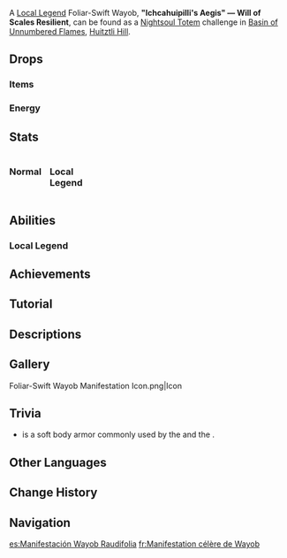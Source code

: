 {{Enemy Infobox
|title    = 
|dmgtype  = Dendro
|image    = Enemy Foliar-Swift Wayob Manifestation.png
|type     = Elite Enemies
|family   = Mystical Beasts
|group    = Wayob Manifestations
|weakpoint = 
|ability1 = Energy Drain
|ability2 = Ward
}}
{{Enemy Intro}}

A [[Local Legend]] Foliar-Swift Wayob, '''"Ichcahuipilli's Aegis" — Will of Scales Resilient''', can be found as a [[Nightsoul Totem]] challenge in [[Basin of Unnumbered Flames]], [[Huitztli Hill]].

==Drops==
===Items===
{{Drops|Wayob Manifestation}}

===Energy===
{{Energy Drops
|type  = Dendro
|hp1   = 60
|p1    = 1
|hp2   = 0
|p2    = 2
}}

==Stats==
<div style="display:flex; column-gap: 15px; flex-direction: row; flex-wrap: wrap;"><div style="width:min-content;">
===Normal===
{{Enemy Stats
|dendro_res = 50%

|hp_ratio     = 7.0
|hp_type      = 2
|atk_ratio    = 4.6
|atk_type     = 2
}}
</div><!--
--><div style="width:min-content;">
===Local Legend===
{{Enemy Stats
|dendro_res = 50%

|hp_ratio     = 110
|hp_type      = 2
|atk_ratio    = 9
|atk_type     = 2
}}
</div></div>

==Abilities==
{{Enemy Attacks
|name_1      = Chain Bursts
|desc_1      = Locks onto the player with a sigil, and after a delay, causes 3 consecutive blasts that expand outward, each dealing '''90% ATK''' as {{Color|Dendro DMG}}. Repeated hits have their DMG reduced according to the [[Damage Sequence]].
* '''Local Legend:''' Additionally summons 2 circular blasts, each dealing '''80% ATK''' as {{Color|Dendro DMG}}.
|file_1_2    = Foliar-Swift Wayob Manifestation Chain Bursts 2
|caption_1_2 = Local Legend

|name_2      = Poison Field
|desc_2      = Creates a field of poison at the player's location, dealing '''20% ATK''' as {{Color|Dendro DMG}} every '''0.5''' seconds for '''4''' seconds.
* '''Local Legend:''' This attack is disabled.

|name_3      = Rupturing Blast
|desc_3      = Charges and fires a beam of energy, dealing '''70% ATK''' as {{Color|Dendro DMG}}.

|name_4      = Arena: Moment of Trial
|desc_4      = Deploys an Arena and gains a non-elemental shield equal to '''111.4%''' of the Wayob Manifestation's Max [[HP]] which can be destroyed by dealing DMG.
* While the Arena is active:
** Characters within it lose all [[Energy]] and cannot gain Energy.
** Characters within it deal '''120%''' increased DMG, and [[Nightsoul's Blessing|Nightsoul]]-aligned DMG is additionally increased by '''60%'''.
** The Wayob Manifestation summons vines that move outward in a X-shaped pattern 3 times, dealing '''50% ATK''' as {{Color|Dendro DMG}}.
* If the Arena's duration ends and the shield is not destroyed, the Wayob Manifestation summons a massive field of spikes, dealing '''100% ATK''' as {{Color|Dendro DMG}}, and converts the remaining percentage of its shield to a {{Dendro}} elemental shield.{{Elemental Shield Data|Dendro|24|Maximum}}
* If the non-elemental shield is destroyed before the Arena's duration ends, a massive amount of Elemental Particles will spawn, restoring '''90''' base Energy. The actual amount restored will vary based on [[Energy Recharge]], whether the character is on or off-field, and the number of characters in the party.
* When either shield is active, the Wayob Manifestation is immune to all DMG.
* When either shield is destroyed, the Wayob Manifestation becomes paralyzed for 5 seconds.
* '''Local Legend:''' This attack is disabled.
|file_4      = Foliar-Swift Wayob Manifestation Arena Moment of Trial
}}

===Local Legend===
{{Enemy Attacks
|name_1      = Special Attack
|desc_1      = Summons 7 circular blasts, each dealing '''80% ATK''' as {{Color|Dendro DMG}}.

|name_2      = Land of Decision
|desc_2      = Periodically, the Local Legend will exile the player into the Land of Decision. In this land, a single [[Swiftstep Seeker]] and [[Swiftstep Storm Scout]] will appear. Around these enemies, there is a poison field which deals '''30% ATK''' as {{Color|Dendro DMG}} on hit. This field can be removed with {{cx}}.<br><br>Killing these enemies will grant a stack of "Curse," up to a maximum of 15 stacks. Each stack of "Curse" increases the player's DMG dealt by '''60%''', but also causes the active character to lose '''1% Max HP + 50 HP''' every '''0.5''' seconds. A new batch of Swiftstep enemies will spawn when the current batch is defeated. To leave the Land of Decision, the player must interact with the Nightsoul Fault, after which the DMG-boosting effect of "Curse" is retained for 15 seconds and the HP loss effect is immediately removed.
}}

==Achievements==
{{Achievement Topic Table|topic=Foliar-Swift Wayob Manifestation}}

==Tutorial==
{{Tutorial|Foliar-Swift Wayob Manifestation}}

==Descriptions==
{{Description|The [[Scions of the Canopy]] believe in and worship the Wayob, which manifests upon the land with the power of totems and Nightsouls.<br>In the stories of the storytellers, Wayob manifestations often appear as the messengers of trials, or guides to the kingdom of the [[Lord of the Night]]. A Saurian-Crowned Warrior once said that he fought with a Wayob in a trance while practicing his skills, and in doing so, gained deeper understanding.<br>The Scions of the Canopy believe their Wayob has the power to control the growth of fruits and leaves, and can also control the roots of crops and draw the patterns of the veins of leaves.|[[Archive]]}}

==Gallery==
<gallery>
Foliar-Swift Wayob Manifestation Icon.png|Icon
</gallery>

==Trivia==
* {{w|Ichcahuipilli}} is a soft body armor commonly used by the {{w|Aztecs}} and the {{w|Tlaxcaltec|Tlaxcaltecs}}.

==Other Languages==
{{Other Languages
|en       = Foliar-Swift Wayob Manifestation
|zhs      = 疾叶·大灵显化身
|zhs_rm   = 
|zht      = 疾葉·大靈顯化身
|zht_rm   = 
|zh_tl    = 
|ja       = 疾葉·大霊の化身
|ja_rm    = Shitsuyou - Tairei no Keshin{{Assumed}}
|ja_tl    = 
|ko       = 숲잎·대영혼의 화신
|ko_rm    = 
|ko_tl    = 
|es       = Manifestación Wayob Raudifolia
|es_tl    = Swiftleaf Wayob Manifestation
|fr       = Manifestation célère de Wayob
|fr_tl    = Swift Wayob Manifestation
|ru       = Воплощение Вайоб стремительности и листвы
|ru_tl    = {{Lex|Wayob Manifestation|ru}} of Swiftness and Foliage
|th       = Foliar-Swift Wayob Manifestation
|vi       = Hóa Thân Wayob - Lá Bay
|vi_tl    = 
|de       = Blattraser – Wayob-Verkörperung
|de_tl    = Leaf Racer – {{Lex|Wayob Manifestation|de}}
|id       = Foliar-Swift Wayob Manifestation
|pt       = Manifestação Wayob da Folha Veloz
|pt_tl    = 
|tr       = Yaprak Yarışı Wayob Tezahürü
|tr_tl    = 
|it       = Manifestazione fogliare della Wayob
|it_tl    = 
}}

==Change History==
{{Change History|5.0}}

==Navigation==
{{Enemy Navbox|Elite}}
{{Enemy Navbox|Special}}

[[es:Manifestación Wayob Raudifolia]]
[[fr:Manifestation célère de Wayob]]